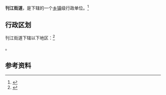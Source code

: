 {{中国乡级行政区|42/11/82/002/000}}

'''刊江街道'''，是{{PRC admin/fullname|42/11/82/002/000|3}}下辖的一个[[乡镇|乡镇]]级行政单位。<ref>{{PRC admin/ref sgc|{{PRC admin/parent|42/11/82/002/000}}}}</ref>

== 行政区划 ==

刊江街道下辖以下地区：<ref>{{PRC admin/ref sgc|42/11/82/002/000}}</ref>

{{PRC admin/children|42/11/82/002/000}}。

== 参考资料 ==

{{reflist}}

{{PRC admin/navcat|42/11/82/002/000}}
{{湖北行政区划小作品}}